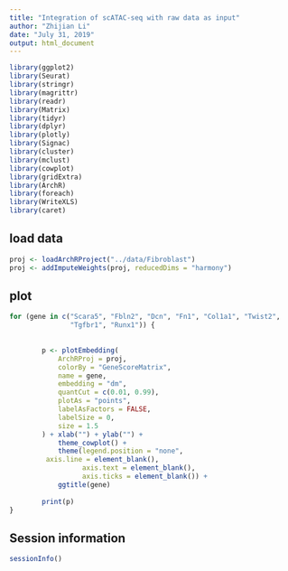 ```yaml
---
title: "Integration of scATAC-seq with raw data as input"
author: "Zhijian Li"
date: "July 31, 2019"
output: html_document
---
```


```r
library(ggplot2)
library(Seurat)
library(stringr)
library(magrittr)
library(readr)
library(Matrix)
library(tidyr)
library(dplyr)
library(plotly)
library(Signac)
library(cluster)
library(mclust)
library(cowplot)
library(gridExtra)
library(ArchR)
library(foreach)
library(WriteXLS)
library(caret)
```

## load data
```r
proj <- loadArchRProject("../data/Fibroblast")
proj <- addImputeWeights(proj, reducedDims = "harmony")
```

## plot
```r
for (gene in c("Scara5", "Fbln2", "Dcn", "Fn1", "Col1a1", "Twist2",
               "Tgfbr1", "Runx1")) {
    
    
        p <- plotEmbedding(
            ArchRProj = proj,
            colorBy = "GeneScoreMatrix",
            name = gene,
            embedding = "dm",
            quantCut = c(0.01, 0.99),
            plotAs = "points",
            labelAsFactors = FALSE,
            labelSize = 0,
            size = 1.5
        ) + xlab("") + ylab("") +
            theme_cowplot() +
            theme(legend.position = "none",
		 axis.line = element_blank(),
                  axis.text = element_blank(),
                  axis.ticks = element_blank()) +
            ggtitle(gene)
        
        print(p)
}


```



## Session information
```r
sessionInfo()
```

